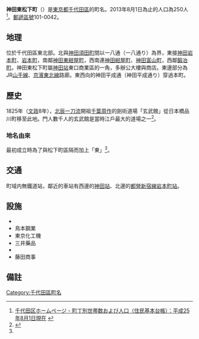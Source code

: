 {{pathnav|日本|東京都|千代田區|frame=1}}
{{Infobox Settlement
|official_name = 神田東松下町
|native_name =
|settlement_type = [[町|町]]
|image_skyline =
|imagesize =
|image_caption =
|image_flag =
|image_seal =
| image_map =
| map_caption =
| pushpin_map =
|subdivision_type = [[國家|國家]]
|subdivision_name = [[File:Flag_of_Japan.svg|border]] [[日本|日本]]
|subdivision_type1 = [[都道府縣|都道府縣]]
|subdivision_name1 = [[File:Flag_of_Tokyo_Prefecture.svg|25px]] [[東京都|東京都]]
|subdivision_type2 = [[東京都區部|特別區]]
|subdivision_name2 = [[File:Flag_of_Chiyoda,_Tokyo.svg|25px]] [[千代田區|千代田區]]
|established_title =
|established_date =
|government_type =
|leader_title =
|leader_name =
|area_magnitude =
|area_total_sq_mi =
|area_total_km2 =
|area_land_sq_mi =
|area_land_km2 =
|area_urban_sq_mi =
|area_urban_km2 =
|area_metro_km2 =
|area_metro_sq_mi =
|population_as_of= 2013年（平成25年）8月1日
|population_footnotes =
|population_total = 250
|population_urban =
|population_metro =
|population_density_sq_mi =
|population_density_km2 =
| timezone = [[日本標準時間|JST]]
| utc_offset = +9
|timezone_DST =
|utc_offset_DST =
|latd=|latm=|lats=|latNS=
|longd=|longm=|longs=|longEW=
|elevation_footnotes=
|elevation_m =
|elevation_ft =
|postal_code_type = [[郵遞區號|郵遞區號]]
|postal_code = 101-0042
|area_code =
|website =
|footnotes =
}}
'''神田東松下町'''（{{jpn|j=神田東松下町|hg=かんだひがしまつしたちょう|rm=Kanda-higashi-matsushitachō|f=y}}）是[[東京都|東京都]][[千代田區|千代田區]]的町名。2013年8月1日為止的人口為250人<ref>[http://www.city.chiyoda.lg.jp/koho/kuse/gaiyo/toke/cho-setai/cho-setaih2508.html 千代田区ホームページ - 町丁別世帯数および人口（住民基本台帳）：平成25年8月1日現在] {{webarchive|url=https://web.archive.org/web/20131027221615/http://www.city.chiyoda.lg.jp/koho/kuse/gaiyo/toke/cho-setai/cho-setaih2508.html |date=2013-10-27 }}</ref>。[[郵遞區號|郵遞區號]]101-0042。

== 地理 ==
位於千代田區東北部。北與[[神田須田町|神田須田町]]間以一八通（一八通り）為界，東接[[神田岩本町|神田岩本町]]、[[岩本町|岩本町]]，南鄰[[神田東紺屋町|神田東紺屋町]]，西南連[[神田紺屋町|神田紺屋町]]、[[神田富山町|神田富山町]]，西鄰[[鍛冶町_(千代田區)|鍛冶町]]。神田東松下町屬[[神田站_(東京都)|神田站]]東口商業區的一角，多辦公大樓與商店。東邊部分為JR[[山手線|山手線]]、[[京濱東北線|京濱東北線]]路廊。東西向的神田平成通（神田平成通り）穿過本町。

== 歷史 ==
1825年（[[文政|文政]]8年），[[北辰一刀流|北辰一刀流]]開祖[[千葉周作|千葉周作]]的劍術道場「玄武館」從日本橋品川町移至此地。門人數千人的玄武館是當時江戶最大的道場之一<ref name="history">{{Cite web |url=http://www.city.chiyoda.lg.jp/koho/bunka/bunka/chome/yurai/e-matsushita.html |title=千代田区ホームページ - 千代田区 町名由来板ガイド：東松下町（ひがしまつしたちょう） |access-date=2013-08-16 |archive-date=2020-09-20 |archive-url=https://web.archive.org/web/20200920192537/https://www.city.chiyoda.lg.jp/koho/bunka/bunka/chome/yurai/e-matsushita.html |dead-url=no }}</ref>。
=== 地名由來 ===
最初成立時為了與松下町區隔而加上「東」<ref name="history" />。

== 交通 ==
町域内無鐵道站，鄰近的車站有西邊的[[神田站_(東京都)|神田站]]、北邊的[[都營地下鐵新宿線|都營新宿線]][[岩本町站|岩本町站]]。

== 設施 ==
*{{link-ja|日本人力|日本マンパワー}}
*鳥本鋼業
*東京化工機
*三井藥品
*{{link-ja|黑川建設|黒川建設}}
*藤田商事

== 備註 ==
{{reflist}}

{{千代田區的町名}}
{{DEFAULTSORT:Kanda-Higashimatsushidacho}}
[[Category:千代田區町名|Category:千代田區町名]]